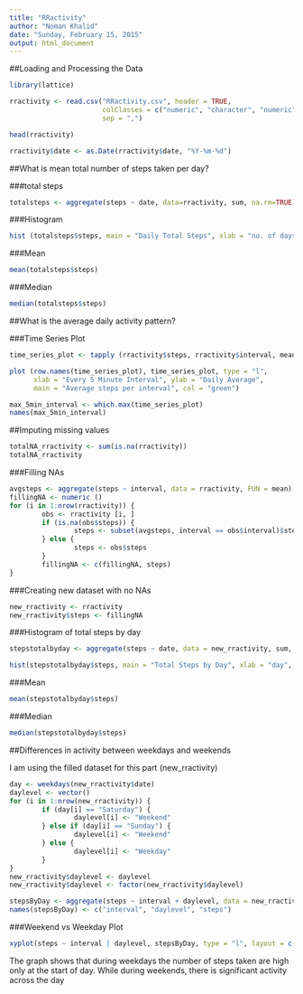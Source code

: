 ```yaml
---
title: "RRactivity"
author: "Noman Khalid"
date: "Sunday, February 15, 2015"
output: html_document
---
```


##Loading and Processing the Data

```r
library(lattice)

rractivity <- read.csv("RRactivity.csv", header = TRUE, 
                       colClasses = c("numeric", "character", "numeric"),
                       sep = ",")

head(rractivity)

rractivity$date <- as.Date(rractivity$date, "%Y-%m-%d")

```

##What is mean total number of steps taken per day?

###total steps

```r
totalsteps <- aggregate(steps ~ date, data=rractivity, sum, na.rm=TRUE)

```

###Histogram

```r
hist (totalsteps$steps, main = "Daily Total Steps", xlab = "no. of days", col = "blue")

```

###Mean
```r
mean(totalsteps$steps)
```

###Median
```r
median(totalsteps$steps)
```

##What is the average daily activity pattern?

###Time Series Plot

```r
time_series_plot <- tapply (rractivity$steps, rractivity$interval, mean, na.rm = TRUE)

plot (row.names(time_series_plot), time_series_plot, type = "l", 
      xlab = "Every 5 Minute Interval", ylab = "Daily Average",
      main = "Average steps per interval", col = "green")
```

```r
max_5min_interval <- which.max(time_series_plot)
names(max_5min_interval)
```

##Imputing missing values

```r
totalNA_rractivity <- sum(is.na(rractivity))
totalNA_rractivity
```

###Filling NAs

```r
avgsteps <- aggregate(steps ~ interval, data = rractivity, FUN = mean)
fillingNA <- numeric ()
for (i in 1:nrow(rractivity)) {
        obs <- rractivity [i, ]
        if (is.na(obs$steps)) {
                steps <- subset(avgsteps, interval == obs$interval)$steps
        } else {
                steps <- obs$steps
        }
        fillingNA <- c(fillingNA, steps)
}
```

###Creating new dataset with no NAs

```r
new_rractivity <- rractivity
new_rractivity$steps <- fillingNA 
```

###Histogram of total steps by day

```r
stepstotalbyday <- aggregate(steps ~ date, data = new_rractivity, sum, na.rm = TRUE)

hist(stepstotalbyday$steps, main = "Total Steps by Day", xlab = "day", col = "blue")
```

###Mean

```r
mean(stepstotalbyday$steps)
```

###Median
```r
median(stepstotalbyday$steps)
```

##Differences in activity between weekdays and weekends

I am using the filled dataset for this part (new_rractivity)

```r
day <- weekdays(new_rractivity$date)
daylevel <- vector()
for (i in 1:nrow(new_rractivity)) {
        if (day[i] == "Saturday") {
                daylevel[i] <- "Weekend"
        } else if (day[i] == "Sunday") {
                daylevel[i] <- "Weekend"
        } else {
                daylevel[i] <- "Weekday"
        }
}
new_rractivity$daylevel <- daylevel
new_rractivity$daylevel <- factor(new_rractivity$daylevel)

stepsByDay <- aggregate(steps ~ interval + daylevel, data = new_rractivity, mean)
names(stepsByDay) <- c("interval", "daylevel", "steps")
```

###Weekend vs Weekday Plot

```r
xyplot(steps ~ interval | daylevel, stepsByDay, type = "l", layout = c(1, 2), xlab = "Interval", ylab = "Number of steps")
```

The graph shows that during weekdays the number of steps taken are high only at the start of day. While during weekends, there is significant activity across the day
